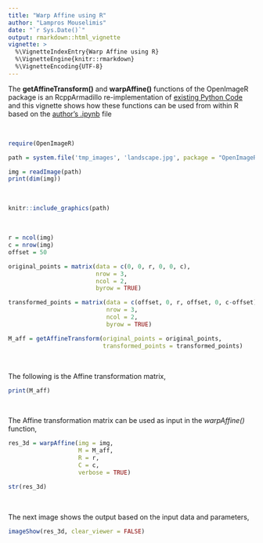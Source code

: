 ```yaml
---
title: "Warp Affine using R"
author: "Lampros Mouselimis"
date: "`r Sys.Date()`"
output: rmarkdown::html_vignette
vignette: >
  %\VignetteIndexEntry{Warp Affine using R}
  %\VignetteEngine{knitr::rmarkdown}
  %\VignetteEncoding{UTF-8}
---
```



The **getAffineTransform()** and **warpAffine()** functions of the OpenImageR package is an RcppArmadillo re-implementation of [existing Python Code](https://github.com/OlehOnyshchak/ImageTransformations/blob/master/AffineTransformation.ipynb) and this vignette shows how these functions can be used from within R based on the [author's .ipynb](https://github.com/OlehOnyshchak/ImageTransformations/blob/master/AffineTransformation.ipynb) file

<br>

```r

require(OpenImageR)

path = system.file('tmp_images', 'landscape.jpg', package = "OpenImageR")

img = readImage(path)
print(dim(img))

```

<br>

```r

knitr::include_graphics(path)

```

<br>

```r

r = ncol(img)
c = nrow(img)
offset = 50

original_points = matrix(data = c(0, 0, r, 0, 0, c),
                         nrow = 3,
                         ncol = 2,
                         byrow = TRUE)

transformed_points = matrix(data = c(offset, 0, r, offset, 0, c-offset),
                            nrow = 3,
                            ncol = 2,
                            byrow = TRUE)

M_aff = getAffineTransform(original_points = original_points,
                           transformed_points = transformed_points)

```

<br>

The following is the Affine transformation matrix,

```r

print(M_aff)

```

<br>

The Affine transformation matrix can be used as input in the *warpAffine()* function,

```r

res_3d = warpAffine(img = img,
                    M = M_aff,
                    R = r,
                    C = c,
                    verbose = TRUE)

str(res_3d)

```

<br>

The next image shows the output based on the input data and parameters,

```r

imageShow(res_3d, clear_viewer = FALSE)

```

<br>
